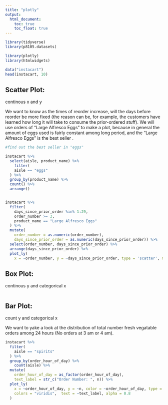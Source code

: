 ```yaml
---
title: "plotly"
output: 
  html_document:
    toc: true
    toc_float: true
---
```



```r
library(tidyverse)
library(p8105.datasets)

library(plotly)
library(htmlwidgets)
```

```r
data("instacart")
head(instacart, 10)
```

## Scatter Plot: 
continous x and y

We want to know as the times of reorder increase, will the days before reorder be more fixed (the reason can be, for example, the customers have learned how long it will take to consume the prior-ordered stuff). We will use orders of "Large Alfresco Eggs" to make a plot, because in general the amount of eggs used is fairly constant among long period, and the "Large Alfresco Eggs" is the best seller . 

```r

#find out the best seller in "eggs"

instacart %>%
  select(aisle, product_name) %>% 
    filter( 
    aisle == "eggs"
  ) %>% 
  group_by(product_name) %>% 
  count() %>% 
  arrange()


instacart %>%
  filter(
    days_since_prior_order %in% 1:29,
    order_number >= 3, 
    product_name == "Large Alfresco Eggs"
  ) %>% 
  mutate(
    order_number = as.numeric(order_number),
    days_since_prior_order = as.numeric(days_since_prior_order)) %>% 
  select(order_number, days_since_prior_order) %>% 
  arrange(days_since_prior_order) %>% 
  plot_ly(
    x = ~order_number, y = ~days_since_prior_order, type = 'scatter', mode = "markers")


```


## Box Plot:
continous y and categorical x
```r

```


## Bar Plot: 
count y and categorical x

We want to yake a look at the distribution of total number fresh vegatable orders among 24 hours (No orders at 3 am or 4 am). 
```r
instacart %>% 
  filter(
    aisle == "spirits"
  ) %>% 
  group_by(order_hour_of_day) %>% 
	count(aisle) %>% 
  mutate(
    order_hour_of_day = as_factor(order_hour_of_day), 
    text_label = str_c("Order Number: ", n)) %>% 
  plot_ly(
    x = ~order_hour_of_day, y = ~n, color = ~order_hour_of_day, type = "bar", 
    colors = "viridis",  text = ~text_label, alpha = 0.8
  )
```

